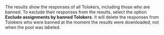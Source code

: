 <Cut title="The results include the responses of Tolokers who I banned">

The results show the responses of all Tolokers, including those who are banned. To exclude their responses from the results, select the option **Exclude assignments by banned Tolokers**. It will delete the responses from Tolokers who were banned at the moment the results were downloaded, not when the pool was labeled.

</Cut>